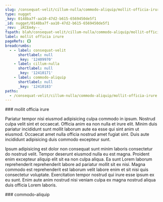 ```yaml
---
slug: /consequat-velit/cillum-nulla/commodo-aliquip/mollit-officia-irure
type: nugget
_key: 0148ba7f-aa10-47d2-b615-6569450de5f1
_id: nugget/0148ba7f-aa10-47d2-b615-6569450de5f1
_rev: _iKCEm4y--_
fspath: blah/consequat-velit/cillum-nulla/commodo-aliquip/mollit-officia-irure.md
label: mollit officia irure
pageRefs: {}
breadcrumbs:
  - - label: consequat-velit
      shortlabel: null
      _key: '12409970'
    - label: cillum-nulla
      shortlabel: null
      _key: '12410171'
    - label: commodo-aliquip
      shortlabel: null
      _key: '12410183'
paths:
  - /consequat-velit/cillum-nulla/commodo-aliquip/mollit-officia-irure
---
```


<NuggetArea>
<Nugget slug="/consequat-velit/cillum-nulla/commodo-aliquip/mollit-officia-irure" type="nugget" _key="0148ba7f-aa10-47d2-b615-6569450de5f1" _id="nugget/0148ba7f-aa10-47d2-b615-6569450de5f1" _rev="_iKCEm4y--_" fspath="blah/consequat-velit/cillum-nulla/commodo-aliquip/mollit-officia-irure.md" label="mollit officia irure" paths="/consequat-velit/cillum-nulla/commodo-aliquip/mollit-officia-irure">
<NuggetBody>
### mollit officia irure

Pariatur tempor nisi eiusmod adipisicing culpa commodo in ipsum. Nostrud culpa velit sint et occaecat. Officia anim ea non nulla et irure elit. Minim duis pariatur incididunt sunt mollit laborum aute ea esse qui sint anim ut eiusmod. Occaecat amet nulla officia nostrud amet fugiat sint. Duis aute incididunt adipisicing duis commodo excepteur sunt.

Ipsum adipisicing est dolor non consequat sunt minim laboris consectetur do nostrud velit. Tempor deserunt eiusmod nulla eu est magna. Proident enim excepteur aliquip elit sit ea non culpa aliqua. Ea sunt Lorem laborum reprehenderit reprehenderit labore ad pariatur mollit sit ex nisi. Magna commodo est reprehenderit est laborum velit labore enim et sit nisi quis consectetur voluptate. Exercitation tempor nostrud qui irure esse ipsum ex eu sunt. Enim aute anim nostrud nisi veniam culpa ex magna nostrud aliqua duis officia Lorem laboris.

</NuggetBody>
<Breadcrumbs>
<Crumbs>
<Crumb _key="12409970" label="consequat-velit" /><Crumb _key="12410171" label="cillum-nulla" /><Crumb _key="12410183" label="commodo-aliquip" />
</Crumbs>
</Breadcrumbs>
</Nugget>

<NuggetsInbound>
</NuggetsInbound>
<NuggetsOutbound>
</NuggetsOutbound>
</NuggetArea>
<PassagesInbound>
<Passage direction="inbound" type="passage" _key="12410183" _id="passage/12410183" _rev="_iKCEm4u---" label="commodo-aliquip" passage="commodo-aliquip" fspath="blah/consequat-velit/cillum-nulla/commodo-aliquip" paths="/consequat-velit/cillum-nulla/commodo-aliquip" slug="/consequat-velit/cillum-nulla/commodo-aliquip">
<NuggetBody>
### commodo-aliquip

</NuggetBody>
<Breadcrumbs>
<Crumbs>
<Crumb _key="12409970" label="consequat-velit" /><Crumb _key="12410171" label="cillum-nulla" />
</Crumbs>
</Breadcrumbs>
</Passage>

</PassagesInbound>
<PassagesOutbound>
</PassagesOutbound>